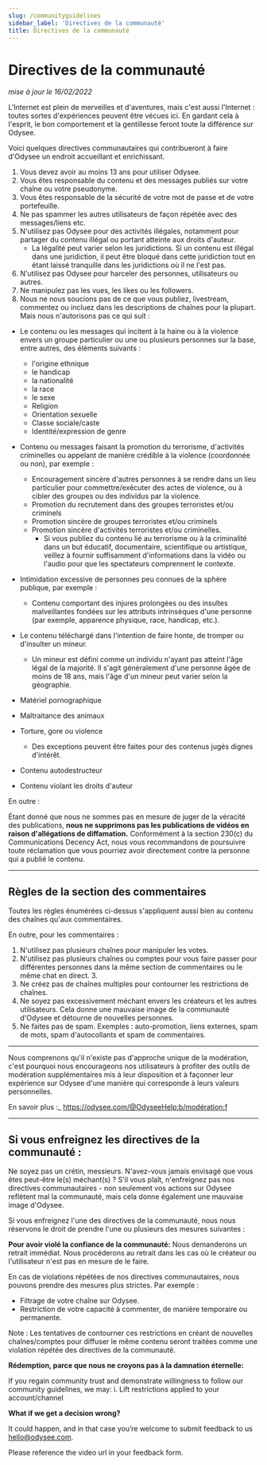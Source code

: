```yaml
---
slug: /communityguidelines
sidebar_label: 'Directives de la communauté'
title: Directives de la communauté
---
```


# Directives de la communauté
*mise à jour le 16/02/2022*

L'Internet est plein de merveilles et d'aventures, mais c'est aussi l'Internet : toutes sortes d'expériences peuvent être vécues ici. En gardant cela à l'esprit, le bon comportement et la gentillesse feront toute la différence sur Odysee.

Voici quelques directives communautaires qui contribueront à faire d'Odysee un endroit accueillant et enrichissant.

1. Vous devez avoir au moins 13 ans pour utiliser Odysee.
2. Vous êtes responsable du contenu et des messages publiés sur votre chaîne ou votre pseudonyme.
3. Vous êtes responsable de la sécurité de votre mot de passe et de votre portefeuille. 
4. Ne pas spammer les autres utilisateurs de façon répétée avec des messages/liens etc.
5. N'utilisez pas Odysee pour des activités illégales, notamment pour partager du contenu illégal ou portant atteinte aux droits d'auteur.
	* La légalité peut varier selon les juridictions. Si un contenu est illégal dans une juridiction, il peut être bloqué dans cette juridiction tout en étant laissé tranquille dans les juridictions où il ne l'est pas.
7. N'utilisez pas Odysee pour harceler des personnes, utilisateurs ou autres.
8. Ne manipulez pas les vues, les likes ou les followers.
9. Nous ne nous soucions pas de ce que vous publiez, livestream, commentez ou incluez dans les descriptions de chaînes pour la plupart. Mais nous n'autorisons pas ce qui suit :
* Le contenu ou les messages qui incitent à la haine ou à la violence envers un groupe particulier ou une ou plusieurs personnes sur la base, entre autres, des éléments suivants :
    * l'origine ethnique
    * le handicap
    * la nationalité
    * la race
    * le sexe
    * Religion
    * Orientation sexuelle
    * Classe sociale/caste
    * Identité/expression de genre
* Contenu ou messages faisant la promotion du terrorisme, d'activités criminelles ou appelant de manière crédible à la violence (coordonnée ou non), par exemple :
    * Encouragement sincère d'autres personnes à se rendre dans un lieu particulier pour commettre/exécuter des actes de violence, ou à cibler des groupes ou des individus par la violence.
    * Promotion du recrutement dans des groupes terroristes et/ou criminels
    * Promotion sincère de groupes terroristes et/ou criminels
    * Promotion sincère d'activités terroristes et/ou criminelles.
		- Si vous publiez du contenu lié au terrorisme ou à la criminalité dans un but éducatif, documentaire, scientifique ou artistique, veillez à fournir suffisamment d'informations dans la vidéo ou l'audio pour que les spectateurs comprennent le contexte.

* Intimidation excessive de personnes peu connues de la sphère publique, par exemple :
    * Contenu comportant des injures prolongées ou des insultes malveillantes fondées sur les attributs intrinsèques d'une personne (par exemple, apparence physique, race, handicap, etc.). 
* Le contenu téléchargé dans l'intention de faire honte, de tromper ou d'insulter un mineur.

    * Un mineur est défini comme un individu n'ayant pas atteint l'âge légal de la majorité. Il s'agit généralement d'une personne âgée de moins de 18 ans, mais l'âge d'un mineur peut varier selon la géographie.

* Matériel pornographique
* Maltraitance des animaux
* Torture, gore ou violence
	* Des exceptions peuvent être faites pour des contenus jugés dignes d'intérêt.
* Contenu autodestructeur
* Contenu violant les droits d'auteur

En outre :

Étant donné que nous ne sommes pas en mesure de juger de la véracité des publications, **nous ne supprimons pas les publications de vidéos en raison d'allégations de diffamation.** Conformément à la section 230(c) du Communications Decency Act, nous vous recommandons de poursuivre toute réclamation que vous pourriez avoir directement contre la personne qui a publié le contenu.

---

## Règles de la section des commentaires

Toutes les règles énumérées ci-dessus s'appliquent aussi bien au contenu des chaînes qu'aux commentaires. 

En outre, pour les commentaires :

1. N'utilisez pas plusieurs chaînes pour manipuler les votes.
2. N'utilisez pas plusieurs chaînes ou comptes pour vous faire passer pour différentes personnes dans la même section de commentaires ou le même chat en direct. 3.
3. Ne créez pas de chaînes multiples pour contourner les restrictions de chaînes.
4. Ne soyez pas excessivement méchant envers les créateurs et les autres utilisateurs. Cela donne une mauvaise image de la communauté d'Odysee et détourne de nouvelles personnes.
5. Ne faites pas de spam. Exemples : auto-promotion, liens externes, spam de mots, spam d'autocollants et spam de commentaires.

---

Nous comprenons qu'il n'existe pas d'approche unique de la modération, c'est pourquoi nous encourageons nos utilisateurs à profiter des outils de modération supplémentaires mis à leur disposition et à façonner leur expérience sur Odysee d'une manière qui corresponde à leurs valeurs personnelles.  

En savoir plus :_ 
https://odysee.com/@OdyseeHelp:b/modération:f

---

## Si vous enfreignez les directives de la communauté :

Ne soyez pas un crétin, messieurs.  N'avez-vous jamais envisagé que vous êtes peut-être le(s) méchant(s) ?
S'il vous plaît, n'enfreignez pas nos directives communautaires - non seulement vos actions sur Odysee reflètent mal la communauté, mais cela donne également une mauvaise image d'Odysee. 

Si vous enfreignez l'une des directives de la communauté, nous nous réservons le droit de prendre l'une ou plusieurs des mesures suivantes :

**Pour avoir violé la confiance de la communauté:**
Nous demanderons un retrait immédiat. Nous procéderons au retrait dans les cas où le créateur ou l'utilisateur n'est pas en mesure de le faire.

En cas de violations répétées de nos directives communautaires, nous pouvons prendre des mesures plus strictes. Par exemple :

* Filtrage de votre chaîne sur Odysee.
* Restriction de votre capacité à commenter, de manière temporaire ou permanente.

Note : Les tentatives de contourner ces restrictions en créant de nouvelles chaînes/comptes pour diffuser le même contenu seront traitées comme une violation répétée des directives de la communauté.


**Rédemption, parce que nous ne croyons pas à la damnation éternelle:**

If you regain community trust and demonstrate willingness to follow our community guidelines, we may:
i. Lift restrictions applied to your account/channel




**What if we get a decision wrong?**

It could happen, and in that case you’re welcome to submit feedback to us hello@odysee.com.

Please reference the video url in your feedback form.

